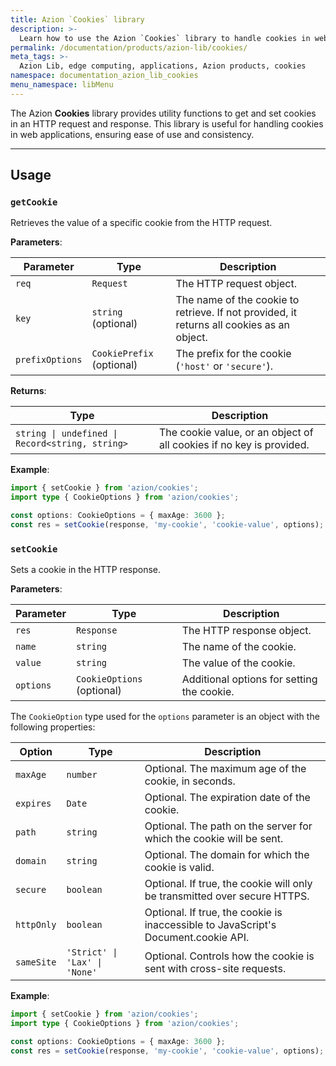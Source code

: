 ```yaml
---
title: Azion `Cookies` library
description: >-
  Learn how to use the Azion `Cookies` library to handle cookies in web applications.
permalink: /documentation/products/azion-lib/cookies/
meta_tags: >-
  Azion Lib, edge computing, applications, Azion products, cookies
namespace: documentation_azion_lib_cookies
menu_namespace: libMenu
---
```



The Azion **Cookies** library provides utility functions to get and set cookies in an HTTP request and response. This library is useful for handling cookies in web applications, ensuring ease of use and consistency.

<LinkButton link="/en/documentation/products/azion-lib/overview/" label="Go to Azion Libraries Overview" severity="secondary" />

---

## Usage

### `getCookie`

Retrieves the value of a specific cookie from the HTTP request.

**Parameters**:

| Parameter         | Type                | Description                                                                 |
|-------------------|---------------------|-----------------------------------------------------------------------------|
| `req`             | `Request`           | The HTTP request object.                                                    |
| `key`             | `string` (optional) | The name of the cookie to retrieve. If not provided, it returns all cookies as an object. |
| `prefixOptions`   | `CookiePrefix` (optional) | The prefix for the cookie (`'host'` or `'secure'`).                         |

**Returns**:

| Type                                | Description                                                                 |
|-------------------------------------|-----------------------------------------------------------------------------|
| `string \| undefined \| Record<string, string>` | The cookie value, or an object of all cookies if no key is provided.          |

**Example**:

```typescript
import { setCookie } from 'azion/cookies';
import type { CookieOptions } from 'azion/cookies';

const options: CookieOptions = { maxAge: 3600 };
const res = setCookie(response, 'my-cookie', 'cookie-value', options);
```

### `setCookie`

Sets a cookie in the HTTP response.

**Parameters**:

| Parameter | Type | Description |
|-----------|------|-------------|
| `res` | `Response` | The HTTP response object. |
| `name` | `string` | The name of the cookie. |
| `value` | `string` | The value of the cookie. |
| `options` | `CookieOptions` (optional) | Additional options for setting the cookie. |

The `CookieOption` type used for the `options` parameter is an object with the following properties:

| Option | Type | Description |
|--------|------|-------------|
| `maxAge` | `number` | Optional. The maximum age of the cookie, in seconds. |
| `expires` | `Date` | Optional. The expiration date of the cookie. |
| `path` | `string` | Optional. The path on the server for which the cookie will be sent. |
| `domain` | `string` | Optional. The domain for which the cookie is valid. |
| `secure` | `boolean` | Optional. If true, the cookie will only be transmitted over secure HTTPS. |
| `httpOnly` | `boolean` | Optional. If true, the cookie is inaccessible to JavaScript's Document.cookie API. |
| `sameSite` | `'Strict' \| 'Lax' \| 'None'` | Optional. Controls how the cookie is sent with cross-site requests. |

**Example**:

```typescript
import { setCookie } from 'azion/cookies';
import type { CookieOptions } from 'azion/cookies';

const options: CookieOptions = { maxAge: 3600 };
const res = setCookie(response, 'my-cookie', 'cookie-value', options);
```
